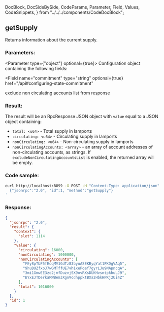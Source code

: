   DocBlock,
  DocSideBySide,
  CodeParams,
  Parameter,
  Field,
  Values,
  CodeSnippets,
} from "../../../components/CodeDocBlock";

<DocBlock>

## getSupply

Returns information about the current supply.

<DocSideBySide>
<CodeParams>

### Parameters:

<Parameter type={"object"} optional={true}> 
Configuration object containing the following fields:

<Field
  name="commitment"
  type="string"
  optional={true}
  href="/api#configuring-state-commitment"
></Field>

<Field name="excludeNonCirculatingAccountsList" type="bool" optional={true}>
  exclude non circulating accounts list from response
</Field>

</Parameter>

### Result:

The result will be an RpcResponse JSON object with `value` equal to a JSON object containing:

- `total: <u64>` - Total supply in lamports
- `circulating: <u64>` - Circulating supply in lamports
- `nonCirculating: <u64>` - Non-circulating supply in lamports
- `nonCirculatingAccounts: <array>` - an array of account addresses of non-circulating accounts, as strings. If `excludeNonCirculatingAccountsList` is enabled, the returned array will be empty.

</CodeParams>

<CodeSnippets>

### Code sample:

```bash
curl http://localhost:8899 -X POST -H "Content-Type: application/json" -d '
  {"jsonrpc":"2.0", "id":1, "method":"getSupply"}
'
```

### Response:

```json
{
  "jsonrpc": "2.0",
  "result": {
    "context": {
      "slot": 1114
    },
    "value": {
      "circulating": 16000,
      "nonCirculating": 1000000,
      "nonCirculatingAccounts": [
        "FEy8pTbP5fEoqMV1GdTz83byuA8EKByqYat1PKDgVAq5",
        "9huDUZfxoJ7wGMTffUE7vh1xePqef7gyrLJu9NApncqA",
        "3mi1GmwEE3zo2jmfDuzvjSX9ovRXsDUKHvsntpkhuLJ9",
        "BYxEJTDerkaRWBem3XgnVcdhppktBXa2HbkHPKj2Ui4Z"
      ],
      "total": 1016000
    }
  },
  "id": 1
}
```

</CodeSnippets>
</DocSideBySide>
</DocBlock>
